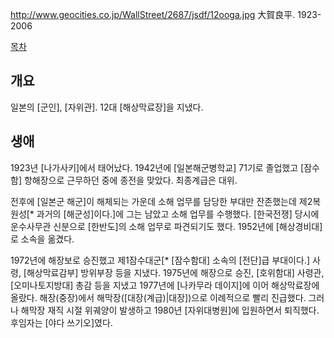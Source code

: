 http://www.geocities.co.jp/WallStreet/2687/jsdf/12ooga.jpg
大賀良平. 1923-2006

[[목차]]
== 개요 ==
일본의 [군인], [자위관]. 12대 [해상막료장]을 지냈다.
== 생애 ==
1923년 [나가사키]에서 태어났다. 1942년에 [일본해군병학교] 71기로 졸업했고 [잠수함] 항해장으로 근무하던 중에 종전을 맞았다. 최종계급은 대위.

전후에 [일본군 해군]이 해체되는 가운데 소해 업무를 담당한 부대만 잔존했는데 제2복원성[* 과거의 [해군성]이다.]에 그는 남았고 소해 업무를 수행했다. [한국전쟁] 당시에 운수사무관 신분으로 [한반도]의 소해 업무로 파견되기도 했다. 1952년에 [해상경비대]로 소속을 옮겼다.

1972년에 해장보로 승진했고 제1잠수대군[* [잠수함대] 소속의 [전단]급 부대이다.] 사령, [해상막료감부] 방위부장 등을 지냈다. 1975년에 해장으로 승진, [호위함대] 사령관, [오미나토지방대] 총감 등을 지냈고 1977년에 [나카무라 데이지]에 이어 해상막료장에 올랐다. 해장(중장)에서 해막장([대장(계급)|대장])으로 이례적으로 빨리 진급했다. 그러나 해막장 재직 시절 위궤양이 발생하고 1980년 [자위대병원]에 입원하면서 퇴직했다. 후임자는 [야다 쓰기오]였다.
